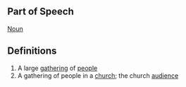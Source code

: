 ==Part of Speech==
[[Noun]]
==Definitions==
#A large [[gathering]] of [[people]]
#A gathering of people in a [[church]]; the church [[audience]]